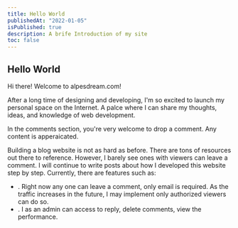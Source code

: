 ---
title: Hello World
publishedAt: "2022-01-05"
isPublished: true
description: A brife Introduction of my site
toc: false
---

## Hello World

Hi there! Welcome to alpesdream.com!

After a long time of designing and developing, I'm so excited to launch my personal space on the Internet.
A palce where I can share my thoughts, ideas, and knowledge of web development.

In the comments section, you're very welcome to drop a comment. Any content is apperaicated.

Building a blog website is not as hard as before. There are tons of resources out there to reference. However, I barely see ones with viewers can leave a comment.
I will continue to write posts about how I developed this website step by step. Currently, there are features such as:

- <FeaturedText text="Comments section" />. Right now any one can leave a
  comment, only email is required. As the traffic increases in the future, I may
  implement only authorized viewers can do so.
- <FeaturedText text="Admin Panel" />. I as an admin can access to reply, delete
  comments, view the performance.

